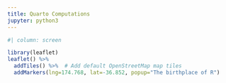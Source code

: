 ```yaml
---
title: Quarto Computations
jupyter: python3
---
```


```r
#| column: screen

library(leaflet)
leaflet() %>%
  addTiles() %>%  # Add default OpenStreetMap map tiles
  addMarkers(lng=174.768, lat=-36.852, popup="The birthplace of R")
```
